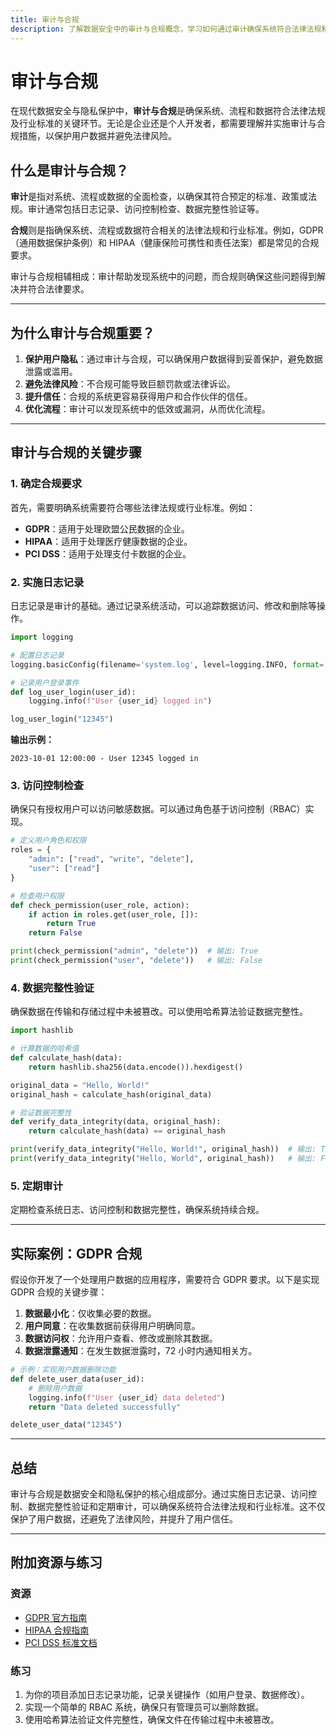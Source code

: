 ```yaml
---
title: 审计与合规
description: 了解数据安全中的审计与合规概念，学习如何通过审计确保系统符合法律法规和行业标准。
---
```


# 审计与合规

在现代数据安全与隐私保护中，**审计与合规**是确保系统、流程和数据符合法律法规及行业标准的关键环节。无论是企业还是个人开发者，都需要理解并实施审计与合规措施，以保护用户数据并避免法律风险。

## 什么是审计与合规？

**审计**是指对系统、流程或数据的全面检查，以确保其符合预定的标准、政策或法规。审计通常包括日志记录、访问控制检查、数据完整性验证等。

**合规**则是指确保系统、流程或数据符合相关的法律法规和行业标准。例如，GDPR（通用数据保护条例）和 HIPAA（健康保险可携性和责任法案）都是常见的合规要求。

审计与合规相辅相成：审计帮助发现系统中的问题，而合规则确保这些问题得到解决并符合法律要求。

---

## 为什么审计与合规重要？

1. **保护用户隐私**：通过审计与合规，可以确保用户数据得到妥善保护，避免数据泄露或滥用。
2. **避免法律风险**：不合规可能导致巨额罚款或法律诉讼。
3. **提升信任**：合规的系统更容易获得用户和合作伙伴的信任。
4. **优化流程**：审计可以发现系统中的低效或漏洞，从而优化流程。

---

## 审计与合规的关键步骤

### 1. 确定合规要求
首先，需要明确系统需要符合哪些法律法规或行业标准。例如：
- **GDPR**：适用于处理欧盟公民数据的企业。
- **HIPAA**：适用于处理医疗健康数据的企业。
- **PCI DSS**：适用于处理支付卡数据的企业。

### 2. 实施日志记录
日志记录是审计的基础。通过记录系统活动，可以追踪数据访问、修改和删除等操作。

```python
import logging

# 配置日志记录
logging.basicConfig(filename='system.log', level=logging.INFO, format='%(asctime)s - %(message)s')

# 记录用户登录事件
def log_user_login(user_id):
    logging.info(f"User {user_id} logged in")

log_user_login("12345")
```

**输出示例：**
```
2023-10-01 12:00:00 - User 12345 logged in
```

### 3. 访问控制检查
确保只有授权用户可以访问敏感数据。可以通过角色基于访问控制（RBAC）实现。

```python
# 定义用户角色和权限
roles = {
    "admin": ["read", "write", "delete"],
    "user": ["read"]
}

# 检查用户权限
def check_permission(user_role, action):
    if action in roles.get(user_role, []):
        return True
    return False

print(check_permission("admin", "delete"))  # 输出: True
print(check_permission("user", "delete"))   # 输出: False
```

### 4. 数据完整性验证
确保数据在传输和存储过程中未被篡改。可以使用哈希算法验证数据完整性。

```python
import hashlib

# 计算数据的哈希值
def calculate_hash(data):
    return hashlib.sha256(data.encode()).hexdigest()

original_data = "Hello, World!"
original_hash = calculate_hash(original_data)

# 验证数据完整性
def verify_data_integrity(data, original_hash):
    return calculate_hash(data) == original_hash

print(verify_data_integrity("Hello, World!", original_hash))  # 输出: True
print(verify_data_integrity("Hello, World", original_hash))   # 输出: False
```

### 5. 定期审计
定期检查系统日志、访问控制和数据完整性，确保系统持续合规。

---

## 实际案例：GDPR 合规

假设你开发了一个处理用户数据的应用程序，需要符合 GDPR 要求。以下是实现 GDPR 合规的关键步骤：

1. **数据最小化**：仅收集必要的数据。
2. **用户同意**：在收集数据前获得用户明确同意。
3. **数据访问权**：允许用户查看、修改或删除其数据。
4. **数据泄露通知**：在发生数据泄露时，72 小时内通知相关方。

```python
# 示例：实现用户数据删除功能
def delete_user_data(user_id):
    # 删除用户数据
    logging.info(f"User {user_id} data deleted")
    return "Data deleted successfully"

delete_user_data("12345")
```

---

## 总结

审计与合规是数据安全和隐私保护的核心组成部分。通过实施日志记录、访问控制、数据完整性验证和定期审计，可以确保系统符合法律法规和行业标准。这不仅保护了用户数据，还避免了法律风险，并提升了用户信任。

---

## 附加资源与练习

### 资源
- [GDPR 官方指南](https://gdpr-info.eu/)
- [HIPAA 合规指南](https://www.hhs.gov/hipaa/index.html)
- [PCI DSS 标准文档](https://www.pcisecuritystandards.org/)

### 练习
1. 为你的项目添加日志记录功能，记录关键操作（如用户登录、数据修改）。
2. 实现一个简单的 RBAC 系统，确保只有管理员可以删除数据。
3. 使用哈希算法验证文件完整性，确保文件在传输过程中未被篡改。